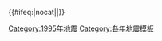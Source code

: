 {{歷年地震
  |name = 1995年地震
  |year = 1995
 |col1 =
* 1月17日：[[阪神大地震|日本阪神淡路]]（M7.3）'''†''' '''‡'''
* 4月14日：{{le|1995年馬拉松地震|1995 Marathon earthquake|美國馬拉松}}（M5.7）
* 5月27日：[[1995年库页岛地震|俄罗斯库页岛]]（M7.1）'''†'''
* 6月25日：[[1995年牛鬥地震|臺灣牛鬥]]（M6.5）
 |col2 =
* {{0}}7月30日：[[1995年安托法加斯塔地震|智利安托法加斯塔]]（M8.0）
* {{0}}9月14日：{{le|1995年格雷羅地震|1995 Guerrero earthquake|墨西哥格雷羅州}}（M7.4）
* 10月{{0}}1日：{{le|1995年迪納爾地震|1995 Dinar earthquake|土耳其迪納爾}}（M6.2）'''†'''
* 10月{{0}}9日：{{le|1995年科利马–哈利斯科地震|1995 Colima–Jalisco earthquake|墨西哥科利马–哈利斯科}}（M8.0）'''†'''
 |col3 =
* 10月20日：{{le|1995年恰帕斯地震|1995 Chiapas earthquake|墨西哥恰帕斯}}（M7.1）
* 10月24日：[[1995年武定地震|云南武定]]（M6.2）'''†'''
* 11月22日：{{le|1995年亚喀巴湾地震|1995 Gulf of Aqaba earthquake|亚喀巴湾}}（M7.3）
}}<includeonly>{{#ifeq:{{{1}}}|nocat||[[Category:1995年地震]]}}</includeonly><noinclude>{{Documentation}}[[Category:各年地震模板]]</noinclude>